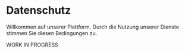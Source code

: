 # Datenschutz

Willkommen auf unserer Plattform. Durch die Nutzung unserer Dienste stimmen Sie diesen Bedingungen zu.

WORK IN PROGRESS
